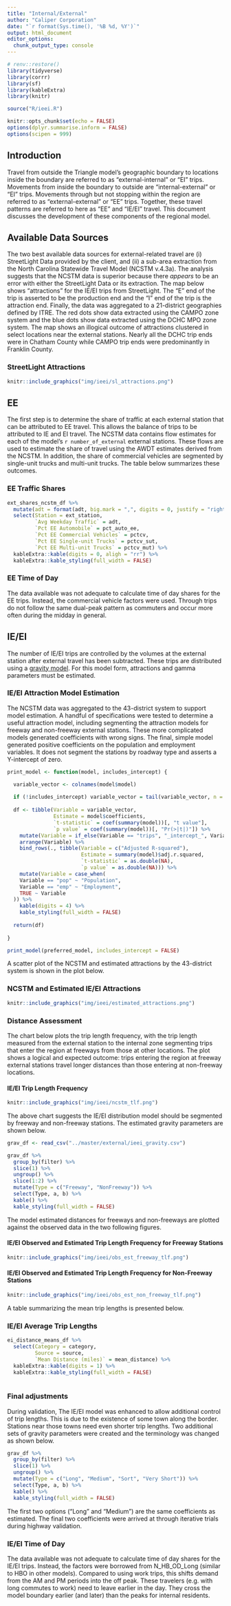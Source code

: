 ```yaml
---
title: "Internal/External"
author: "Caliper Corporation"
date: "`r format(Sys.time(), '%B %d, %Y')`"
output: html_document
editor_options: 
  chunk_output_type: console
---
```



```r
# renv::restore()
library(tidyverse)
library(corrr)
library(sf)
library(kableExtra)
library(knitr)

source("R/ieei.R")

knitr::opts_chunk$set(echo = FALSE)
options(dplyr.summarise.inform = FALSE)
options(scipen = 999)

```

## Introduction

Travel from outside the Triangle model's geographic boundary to locations inside
the boundary are referred to as "external-internal" or "EI" trips. Movements
from inside the boundary to outside are "internal-external" or "EI" trips.
Movements through but not stopping within the region are referred to as
"external-external" or "EE" trips. Together, these travel patterns are referred
to here as "EE" and "IE/EI" travel. This document discusses the development of
these components of the regional model.

## Available Data Sources
The two best available data sources for external-related travel are (i)
StreetLight Data provided by the client, and (ii) a sub-area extraction from the
North Carolina Statewide Travel Model (NCSTM v.4.3a). The analysis suggests that the NCSTM data is superior because there *appears* to be an error
with either the StreetLight Data or its extraction. The map below shows
"attractions" for the IE/EI trips from StreetLight. The "E" end of the trip is
asserted to be the production end and the "I" end of the trip is the attraction
end. Finally, the data was aggregated to a 21-district geographies defined by
ITRE. The red dots show data extracted using the CAMPO zone system and the blue
dots show data extracted using the DCHC MPO zone system. The map shows an
illogical outcome of attractions clustered in select locations near the external
stations. Nearly all the DCHC trip ends were in Chatham County while CAMPO trip
ends were predominantly in Franklin County.

### StreetLight Attractions
```r
knitr::include_graphics("img/ieei/sl_attractions.png")
```

## EE
The first step is to determine the share of traffic at each external station
that can be attributed to EE travel. This allows the balance of trips to be
attributed to IE and EI travel. The NCSTM data contains flow estimates for each
of the model's `r number_of_external` external stations. These flows are used to
estimate the share of travel using the AWDT estimates derived from the NCSTM. In
addition, the share of commercial vehicles are segmented by single-unit trucks
and multi-unit trucks. The table below summarizes these outcomes.

### EE Traffic Shares
```r
ext_shares_ncstm_df %>%
  mutate(adt = format(adt, big.mark = ",", digits = 0, justify = "right")) %>%
  select(Station = ext_station,
         `Avg Weekday Traffic` = adt,
         `Pct EE Automobile` = pct_auto_ee,
         `Pct EE Commercial Vehicles` = pctcv,
         `Pct EE Single-unit Trucks` = pctcv_sut,
         `Pct EE Multi-unit Trucks` = pctcv_mut) %>%
  kableExtra::kable(digits = 0, aligh = "rr") %>%
  kableExtra::kable_styling(full_width = FALSE)
```

### EE Time of Day

The data available was not adequate to calculate time of day shares for the EE
trips. Instead, the commercial vehicle factors were used. Through trips do not
follow the same dual-peak pattern as commuters and occur more often during the
midday in general.

## IE/EI
The number of IE/EI trips are controlled by the volumes at the external station
after external travel has been subtracted. These trips are distributed using a
[gravity model](https://tfresource.org/topics/Trip_distribution.html). For this
model form, attractions and gamma parameters must be estimated.

### IE/EI Attraction Model Estimation
The NCSTM data was aggregated to the 43-district system to support model
estimation. A handful of specifications were tested to determine a useful
attraction model, including segmenting the attraction models for freeway and
non-freeway external stations. These more complicated models generated
coefficients with wrong signs. The final, simple model generated positive
coefficients on the population and employment variables. It does not segment the
stations by roadway type and asserts a Y-intercept of zero.

```r
print_model <- function(model, includes_intercept) {

  variable_vector <- colnames(model$model)
  
  if (!includes_intercept) variable_vector = tail(variable_vector, n = -1)
  
  df <- tibble(Variable = variable_vector,
               Estimate = model$coefficients,
               `t-statistic` = coef(summary(model))[, "t value"],
               `p value` = coef(summary(model))[, "Pr(>|t|)"]) %>%
    mutate(Variable = if_else(Variable == "trips", "_intercept_", Variable)) %>%
    arrange(Variable) %>%
    bind_rows(., tibble(Variable = c("Adjusted R-squared"),
                        Estimate = summary(model)$adj.r.squared,
                        `t-statistic` = as.double(NA),
                        `p value` = as.double(NA))) %>%
    mutate(Variable = case_when(
    Variable == "pop" ~ "Population",
    Variable == "emp" ~ "Employment",
    TRUE ~ Variable
  )) %>%
    kable(digits = 4) %>%
    kable_styling(full_width = FALSE)
  
  return(df)
  
}
```

```r
print_model(preferred_model, includes_intercept = FALSE)
```

A scatter plot of the NCSTM and estimated attractions by the 43-district system
is shown in the plot below.

### NCSTM and Estimated IE/EI Attractions
```r
knitr::include_graphics("img/ieei/estimated_attractions.png")
```

### Distance Assessment
The chart below plots the trip length frequency, with the trip length measured from the external station to the internal zone segmenting trips that enter the region at freeways from those at other locations. The plot shows a logical and expected outcome: trips entering the region at freeway external stations travel longer distances than those entering at non-freeway locations. 

#### IE/EI Trip Length Frequency
```r
knitr::include_graphics("img/ieei/ncstm_tlf.png")
```

The above chart suggests the IE/EI distribution model should be segmented by freeway and non-freeway stations. The estimated gravity parameters are shown below.

```r
grav_df <- read_csv("../master/external/ieei_gravity.csv")
```

```r
grav_df %>%
  group_by(filter) %>%
  slice(1) %>%
  ungroup() %>%
  slice(1:2) %>%
  mutate(Type = c("Freeway", "NonFreeway")) %>%
  select(Type, a, b) %>%
  kable() %>%
  kable_styling(full_width = FALSE)
```

The model estimated distances for freeways and non-freeways are plotted against
the observed data in the two following figures.

#### IE/EI Observed and Estimated Trip Length Frequency for Freeway Stations
```r
knitr::include_graphics("img/ieei/obs_est_freeway_tlf.png")
```

#### IE/EI Observed and Estimated Trip Length Frequency for Non-Freeway Stations
```r
knitr::include_graphics("img/ieei/obs_est_non_freeway_tlf.png")
```

A table summarizing the mean trip lengths is presented below.

### IE/EI Average Trip Lengths
```r
ei_distance_means_df %>%
  select(Category = category,
         Source = source,
         `Mean Distance (miles)` = mean_distance) %>%
  kableExtra::kable(digits = 1) %>%
  kableExtra::kable_styling(full_width = FALSE)
  
```

### Final adjustments

During validation, The IE/EI model was enhanced to allow additional control
of trip lengths. This is due to the existence of some town along the border.
Stations near those towns need even shorter trip lengths. Two additional
sets of gravity parameters were created and the terminology was changed as shown
below.

```r
grav_df %>%
  group_by(filter) %>%
  slice(1) %>%
  ungroup() %>%
  mutate(Type = c("Long", "Medium", "Sort", "Very Short")) %>%
  select(Type, a, b) %>%
  kable() %>%
  kable_styling(full_width = FALSE)
```

The first two options ("Long" and "Medium") are the same coefficients as
estimated. The final two coefficients were arrived at through iterative trials
during highway validation.

### IE/EI Time of Day

The data available was not adequate to calculate time of day shares for the
IE/EI trips. Instead, the factors were borrowed from N_HB_OD_Long (similar to
HBO in other models). Compared to using work trips, this shifts demand from the
AM and PM periods into the off peak. These travelers (e.g. with long commutes to
work) need to leave earlier in the day. They cross the model boundary earlier
(and later) than the peaks for internal residents.
